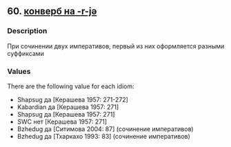 ## 60. <a href =  'https://agricolamz.github.io/The_Circassian_Isoglosses_Database/60.html'>конверб на -r-jə</a>
### Description

При сочинении двух императивов, первый из них оформляется разными суффиксами

### Values
There are the following value for each idiom:

* Shapsug  да [Керашева 1957: 271-272] 
* Kabardian  да [Керашева 1957: 271] 
* Shapsug  да [Керашева 1957: 271] 
* SWC  нет [Керашева 1957: 271] 
* Bzhedug  да [Ситимова 2004: 87] (сочинение императивов)
* Bzhedug  да [Тхаркахо 1993: 83] (сочинение императивов)

